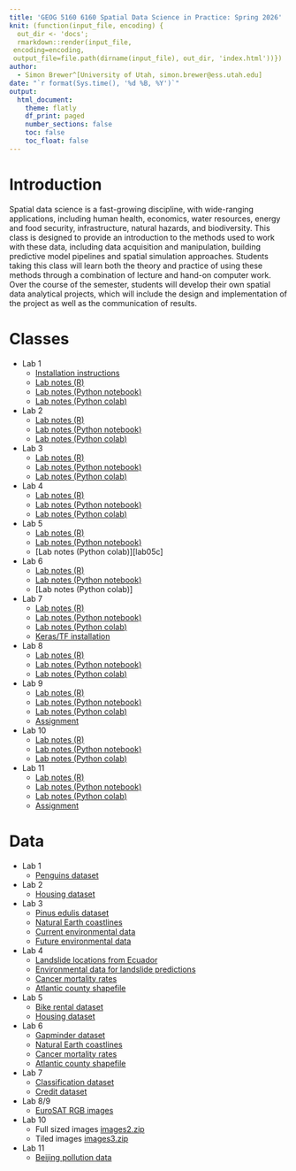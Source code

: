 ```yaml
---
title: 'GEOG 5160 6160 Spatial Data Science in Practice: Spring 2026'
knit: (function(input_file, encoding) {
  out_dir <- 'docs';
  rmarkdown::render(input_file,
 encoding=encoding,
 output_file=file.path(dirname(input_file), out_dir, 'index.html'))})
author:
  - Simon Brewer^[University of Utah, simon.brewer@ess.utah.edu]
date: "`r format(Sys.time(), '%d %B, %Y')`"
output:
  html_document:
    theme: flatly
    df_print: paged
    number_sections: false
    toc: false
    toc_float: false
---
```


# Introduction

Spatial data science is a fast-growing discipline, with wide-ranging applications, including human health, economics, water resources, energy and food security, infrastructure, natural hazards, and biodiversity. This class is designed to provide an introduction to the methods used to work with these data, including data acquisition and manipulation, building predictive model pipelines and spatial simulation approaches. Students taking this class will learn both the theory and practice of using these methods through a combination of lecture and hand-on computer work. Over the course of the semester, students will develop their own spatial data analytical projects, which will include the design and implementation of the project as well as the communication of results. 

# Classes

- Lab 1
    - [Installation instructions][install]
    - [Lab notes (R)][lab01r]
    - [Lab notes (Python notebook)][lab01p]
    - [Lab notes (Python colab)][lab01c]
- Lab 2
    - [Lab notes (R)][lab02r]
    - [Lab notes (Python notebook)][lab02p]
    - [Lab notes (Python colab)][lab02c]
- Lab 3
    - [Lab notes (R)][lab03r]
    - [Lab notes (Python notebook)][lab03p]
    - [Lab notes (Python colab)][lab03c]
- Lab 4
    - [Lab notes (R)][lab04r]
    - [Lab notes (Python notebook)][lab04p]
    - [Lab notes (Python colab)][lab04c]
- Lab 5
    - [Lab notes (R)][lab05r]
    - [Lab notes (Python notebook)][lab05p]
    - [Lab notes (Python colab)][lab05c]
- Lab 6
    - [Lab notes (R)][lab06r]
    - [Lab notes (Python notebook)][lab06p]
    - [Lab notes (Python colab)]
- Lab 7
    - [Lab notes (R)][lab07r]
    - [Lab notes (Python notebook)][lab07p]
    - [Lab notes (Python colab)][lab07c]
    - [Keras/TF installation][keras_install]
- Lab 8
    - [Lab notes (R)][lab08r]
    - [Lab notes (Python notebook)][lab08p]
    - [Lab notes (Python colab)][lab08c]
- Lab 9
    - [Lab notes (R)][lab09r]
    - [Lab notes (Python notebook)][lab09p]
    - [Lab notes (Python colab)][lab09c]
    - [Assignment][cnn_exercise]
- Lab 10
    - [Lab notes (R)][lab10r]
    - [Lab notes (Python notebook)][lab10p]
    - [Lab notes (Python colab)][lab10c]
- Lab 11
    - [Lab notes (R)][lab11r]
    - [Lab notes (Python notebook)][lab11p]
    - [Lab notes (Python colab)][lab11c]
    - [Assignment][rnn_exercise]

# Data

- Lab 1
    - [Penguins dataset][penguins]
- Lab 2
    - [Housing dataset][housing]
- Lab 3
    - [Pinus edulis dataset][pe_df]
    - [Natural Earth coastlines][ne_shp]
    - [Current environmental data][curr_env]
    - [Future environmental data][futr_env]
- Lab 4
    - [Landslide locations from Ecuador][lslpts]
    - [Environmental data for landslide predictions][lsl_ta]
    - [Cancer mortality rates][cancer]
    - [Atlantic county shapefile][atl_shp]
- Lab 5
    - [Bike rental dataset][bike]
    - [Housing dataset][housing]
- Lab 6
    - [Gapminder dataset][gap]
    - [Natural Earth coastlines][ne_shp]
    - [Cancer mortality rates][cancer]
    - [Atlantic county shapefile][atl_shp]
- Lab 7
    - [Classification dataset][class_data]
    - [Credit dataset][credit_data]
- Lab 8/9
    - [EuroSAT RGB images][eurosat_rgb]
- Lab 10
    - Full sized images [images2.zip][unet2]
    - Tiled images [images3.zip][unet3]
- Lab 11
    - [Beijing pollution data][pollution]
    

[install]: https://simonbrewer.github.io/geog5160/GEOG_5160_6160_Installation.html
[lab01r]: https://simonbrewer.github.io/geog5160/GEOG_5160_6160_lab01.html
[lab01p]: https://github.com/simonbrewer/geog5160/blob/main/GEOG_5160_6160_lab01.ipynb
[lab01c]: https://colab.research.google.com/drive/18oHWVeZJs-tHIkNGjsHMOtx0IVGZtlec?usp=sharing
[lab02r]: https://simonbrewer.github.io/geog5160/GEOG_5160_6160_lab02.html
[lab02p]: https://github.com/simonbrewer/geog5160/blob/main/GEOG_5160_6160_lab02.ipynb
[lab02c]: https://drive.google.com/file/d/1v6cTv3zA1YH7yvZHitBL5dstYRUgxOZq/view?usp=sharing
[lab03r]: https://simonbrewer.github.io/geog5160/GEOG_5160_6160_lab03.html
[lab03p]: https://github.com/simonbrewer/geog5160/blob/main/GEOG_5160_6160_lab03.ipynb
[lab03c]: https://drive.google.com/file/d/1SlhPrshvdMKUpi0gfmEobvlNwGuZmmec/view?usp=sharing
[lab04r]: https://simonbrewer.github.io/geog5160/GEOG_5160_6160_lab04.html
[lab04p]: https://github.com/simonbrewer/geog5160/blob/main/GEOG_5160_6160_lab04.ipynb
[lab04c]: https://colab.research.google.com/drive/11buvWJVZ3GPZasCv0wNlfqSzjLreTEQA?usp=sharing
[lab05r]: https://simonbrewer.github.io/geog5160/GEOG_5160_6160_lab05.html
[lab05p]: https://github.com/simonbrewer/geog5160/blob/main/GEOG_5160_6160_lab05.ipynb
[lab06r]: https://simonbrewer.github.io/geog5160/GEOG_5160_6160_lab06.html
[lab06p]: https://github.com/simonbrewer/geog5160/blob/main/GEOG_5160_6160_lab06.ipynb
[lab07r]: https://simonbrewer.github.io/geog5160/GEOG_5160_6160_lab07.html
[lab07p]: https://github.com/simonbrewer/geog5160/blob/main/GEOG_5160_6160_lab07.ipynb
[lab07c]: https://colab.research.google.com/drive/1Pjedvyh7aGc1NL6b1aRkUTfYRgyA0NyV?usp=sharing
[keras_install]: https://simonbrewer.github.io/geog5160/GEOG_5160_6160_keras_installation.html
[lab08r]: https://simonbrewer.github.io/geog5160/GEOG_5160_6160_lab08.html
[lab08p]: https://github.com/simonbrewer/geog5160/blob/main/GEOG_5160_6160_lab08.ipynb
[lab08c]: https://colab.research.google.com/drive/1gLwg6nTJ-mtKvp3nti1gyAUk1ZQQs1ob?usp=sharing
[lab09r]: https://simonbrewer.github.io/geog5160/GEOG_5160_6160_lab09.html
[lab09p]: https://github.com/simonbrewer/geog5160/blob/main/GEOG_5160_6160_lab09.ipynb
[lab09c]: https://colab.research.google.com/drive/1mw2JOBrI80qA6e4Zs-REP7BZBjiEyhFK?usp=sharing
[cnn_exercise]: https://simonbrewer.github.io/geog5160/GEOG_5160_6160_CNN_assignment_08.html
[lab10r]: https://simonbrewer.github.io/geog5160/GEOG_5160_6160_lab10.html
[lab10p]: https://github.com/simonbrewer/geog5160/blob/main/GEOG_5160_6160_lab10.ipynb
[lab10c]: https://colab.research.google.com/drive/1pIZrXAqV-YeHx_EvWx-Y6J9EO5X7F6jA?usp=sharing
[lab11r]: https://simonbrewer.github.io/geog5160/GEOG_5160_6160_lab11.html
[lab11p]: https://github.com/simonbrewer/geog5160/blob/main/GEOG_5160_6160_lab11.ipynb
[lab11c]: https://colab.research.google.com/drive/1EOC11JasR03aJBvDz-ohoDfftR3TPm6u?usp=sharing
[rnn_exercise]: https://simonbrewer.github.io/geog5160/GEOG_5160_6160_RNN_assignment_11.html

[penguins]: https://drive.google.com/file/d/1Sb5uv2RP_gcNJDKmlEjBoSUOdETIq2Jf/view?usp=sharing
[housing]: https://drive.google.com/file/d/1pTBKamvTk7ZLsRIFKRNQ37_XU2J5y9XT/view?usp=sharing
[pe_df]: https://drive.google.com/file/d/1YUML4HEX1jLgpuiODJNMrxKlru8tCKJe/view?usp=sharing
[ne_shp]: https://drive.google.com/file/d/1IF2GT05HggO2OncDbDnp9ZF1toggj54r/view?usp=sharing
[curr_env]: https://drive.google.com/file/d/1tuyY7VFgkXWvppMwpTxYl-34lYa_4pyL/view?usp=sharing
[futr_env]: https://drive.google.com/file/d/1at_RvzwRTVdiFInV03hXOuvvfeo1iJjv/view?usp=sharing
[atl_shp]: https://drive.google.com/file/d/123_jTvrCbA80Gl0GmKCmLylB5RZf-1_5/view?usp=sharing
[cancer]: https://drive.google.com/file/d/1cgplF41EKtQ32vkDOf-y1W9lnwbAGg_u/view?usp=sharing
[lslpts]: https://drive.google.com/file/d/1x9bZXR86J-kFxufFvmNpbrid66krbONI/view?usp=sharing
[lsl_ta]: https://drive.google.com/file/d/1DO6eyL-N48rM-2pU4ddwMn4YFRoouYtM/view?usp=sharing
[bike]: https://drive.google.com/file/d/1vuFJPShROaRHSc_rJrRkskTiIQONjLzk/view?usp=sharing
[gap]: https://drive.google.com/file/d/1KKqQFDBv8Axditeo95wgRECrA9jCPchD/view?usp=sharing
[class_data]: https://drive.google.com/file/d/1282606hbmX2UuBd6IoKpXQy9TbS3-yZ7/view?usp=sharing
[credit_data]: https://drive.google.com/file/d/13dbnHh0VMEb8dlTf-YU6CJC4tday8L6V/view?usp=sharing
[eurosat_rgb]: https://drive.google.com/file/d/1jxJHZkAwrlyP-YZ4vRsYS7KVltp5-4yQ/view?usp=sharing
[unet2]: https://drive.google.com/file/d/1wURMPxE0zOUKlJaLWYBdahoI_CcUFeYa/view?usp=sharing
[unet3]: https://drive.google.com/file/d/1MuHa6fsFUIgDo9Zg2Et_N87piz77eYbq/view?usp=sharing
[pollution]: https://drive.google.com/file/d/1vlRn99GrDs_El_QGbXc9fw-WOBYvftTq/view?usp=sharing